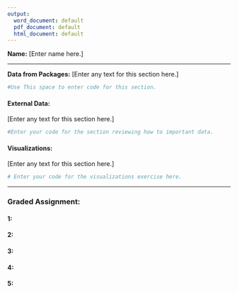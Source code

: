 ---
output:
  word_document: default
  pdf_document: default
  html_document: default
---
**Name:** [Enter name here.]

* * *

**Data from Packages:**
[Enter any text for this section here.]
```{r}
#Use This space to enter code for this section.
```

#### External Data: 
[Enter any text for this section here.]

```{r}
#Enter your code for the section reviewing how to important data.
```

#### Visualizations:

[Enter any text for this section here.]

```{r}
# Enter your code for the visualizations exercise here.
```


* * *

### Graded Assignment:


#### 1:


#### 2:


#### 3:


#### 4:


#### 5:


